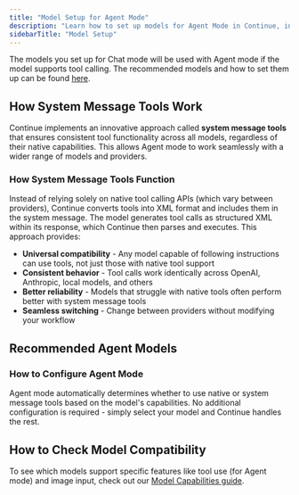 ```yaml
---
title: "Model Setup for Agent Mode"
description: "Learn how to set up models for Agent Mode in Continue, including recommended models and configuration options for optimal performance"
sidebarTitle: "Model Setup"
---
```


The models you set up for Chat mode will be used with Agent mode if the model supports tool calling. The recommended models and how to set them up can be found [here](/features/chat/model-setup).

## How System Message Tools Work

Continue implements an innovative approach called **system message tools** that ensures consistent tool functionality across all models, regardless of their native capabilities. This allows Agent mode to work seamlessly with a wider range of models and providers.

### How System Message Tools Function

Instead of relying solely on native tool calling APIs (which vary between providers), Continue converts tools into XML format and includes them in the system message. The model generates tool calls as structured XML within its response, which Continue then parses and executes. This approach provides:

- **Universal compatibility** - Any model capable of following instructions can use tools, not just those with native tool support
- **Consistent behavior** - Tool calls work identically across OpenAI, Anthropic, local models, and others
- **Better reliability** - Models that struggle with native tools often perform better with system message tools
- **Seamless switching** - Change between providers without modifying your workflow

## Recommended Agent Models

<ModelRecommendations role="all" />

### How to Configure Agent Mode

Agent mode automatically determines whether to use native or system message tools based on the model's capabilities. No additional configuration is required - simply select your model and Continue handles the rest.

## How to Check Model Compatibility

To see which models support specific features like tool use (for Agent mode) and image input, check out our [Model Capabilities guide](/customize/deep-dives/model-capabilities).